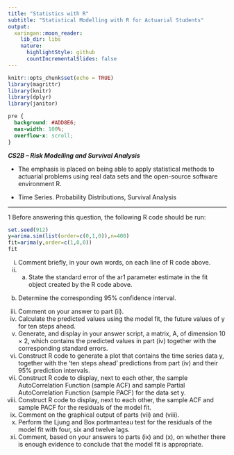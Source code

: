 ```yaml
---
title: "Statistics with R"
subtitle: "Statistical Modelling with R for Actuarial Students"
output:
  xaringan::moon_reader:
    lib_dir: libs
    nature:
      highlightStyle: github
      countIncrementalSlides: false
---
```


```r
knitr::opts_chunk$set(echo = TRUE)
library(magrittr)
library(knitr)
library(dplyr)
library(janitor)


```

```css
pre {
  background: #ADD8E6;
  max-width: 100%;
  overflow-x: scroll;
}
```

***CS2B – Risk Modelling and Survival Analysis ***


* The emphasis is placed on being able to apply statistical methods to actuarial problems using real data sets and the open-source software environment R. 

* Time Series. Probability Distributions, Survival Analysis

---


1 Before answering this question, the following R code should be run:
```r
set.seed(912)
y=arima.sim(list(order=c(0,1,0)),n=400)
fit=arima(y,order=c(1,0,0))
fit
```

(i) Comment briefly, in your own words, on each line of R code above. 
(ii) (a) State the standard error of the ar1 parameter estimate in the fit object
created by the R code above.
(b) Determine the corresponding 95% confidence interval.

(iii) Comment on your answer to part (ii). 
(iv) Calculate the predicted values using the model fit, the future values of y for
ten steps ahead. 
(v) Generate, and display in your answer script, a matrix, A, of dimension
10 × 2, which contains the predicted values in part (iv) together with the
corresponding standard errors. 
(vi) Construct R code to generate a plot that contains the time series data
y, together with the ‘ten steps ahead’ predictions from part (iv) and their 95%
prediction intervals. 
(vii) Construct R code to display, next to each other, the sample AutoCorrelation
Function (sample ACF) and sample Partial AutoCorrelation Function (sample
PACF) for the data set y. 
(viii) Construct R code to display, next to each other, the sample ACF and sample
PACF for the residuals of the model fit. 
(ix) Comment on the graphical output of parts (vii) and (viii). 
(x) Perform the Ljung and Box portmanteau test for the residuals of the model
fit with four, six and twelve lags. 
(xi) Comment, based on your answers to parts (ix) and (x), on whether there is
enough evidence to conclude that the model fit is appropriate. 

